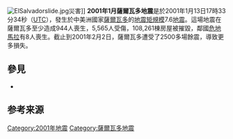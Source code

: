 {{NoteTA |G1=Earthquake}}
{{Infobox earthquake
|title = 2001年1月薩爾瓦多地震
|timestamp = 2001-01-13 17:33:32
|anss-url = usp000a7m5
|isc-event = 1763440
|local-date = {{Start date|2001|1|13}}
|local-time = 11:33
|map2 = {{Location map | Central America
|AlternativeMap = Relief map of Central America.jpg 
|label =
|lat = 13.04
|long = -88.66 | mark=Bullseye1.png
|marksize = 40
|position = top
|width = 250
|float = right
|caption = }}
|type = 
|magnitude = 7.6 [[Moment_magnitude_scale|M<sub>w</sub>]] <ref name="magn">Later estimates were revised to 7.7 or 7.9; see [http://neic.usgs.gov/neis/eq_depot/2001/eq_010113/ USGS Preliminary Earthquake Report] {{webarchive|url=https://web.archive.org/web/20040603143944/http://neic.usgs.gov/neis/eq_depot/2001/eq_010113/ |date=2004-06-03 }} and [http://www.redcross.org/general/0,1082,0_180_,00.html American Red Cross] {{Webarchive|url=https://web.archive.org/web/20070814021600/http://www.redcross.org/general/0,1082,0_180_,00.html |date=2007-08-14 }}, for example.</ref>
|depth = {{convert|60|km|mi|0}}<ref name="nasaq">[[NASA|National Aeronautics and Space Administration]]. [http://www.gsfc.nasa.gov/gsfc/educ/science/2000/02-08-01.htm "Science Question of the Week"] {{Webarchive|url=https://web.archive.org/web/20080511223329/http://www.gsfc.nasa.gov/gsfc/educ/science/2000/02-08-01.htm |date=2008-05-11 }} (comparing January 2001 quakes in [[India|India]] and El Salvador), NASA.gov, February 8, 2001. NASA estimates the epicenter depth at 39 km.</ref>
|location = {{coord|13.04|N|88.66|W|display=inline,title}}
|countries affected = [[薩爾瓦多|薩爾瓦多]] <br> [[瓜地馬拉|瓜地馬拉]]
|casualties = '''薩爾瓦多''': 944死亡, 5,565受傷<br>'''瓜地馬拉''': 8死亡[https://web.archive.org/web/20040603143944/http://neic.usgs.gov/neis/eq_depot/2001/eq_010113/][http://www.proteccioncivil.gob.sv/zonadescargas/Terremoto%20Enero%20de%202001%20-%20Final.pdf]
|}}

[[File:ElSalvadorslide.jpg|thumb]]災害]]
'''2001年1月薩爾瓦多地震'''是於2001年1月13日17時33分34秒（[[协调世界时|UTC]]），發生於中美洲國家[[薩爾瓦多|薩爾瓦多]]的[[地震矩規模|地震矩規模]]7.6[[地震|地震]]。這場地震在薩爾瓦多至少造成944人喪生，5,565人受傷，108,261棟房屋被摧毀，鄰國[[危地馬拉|危地馬拉]]有8人喪生。截止到2001年2月2日，薩爾瓦多遭受了2500多場餘震，導致更多損失。

==參見==
*{{link-en|2001年2月薩爾瓦多地震|February 2001 El Salvador earthquake}}

== 参考来源 ==
{{reflist}}

{{2001年地震}}
[[Category:2001年地震|Category:2001年地震]]
[[Category:薩爾瓦多地震|Category:薩爾瓦多地震]]
